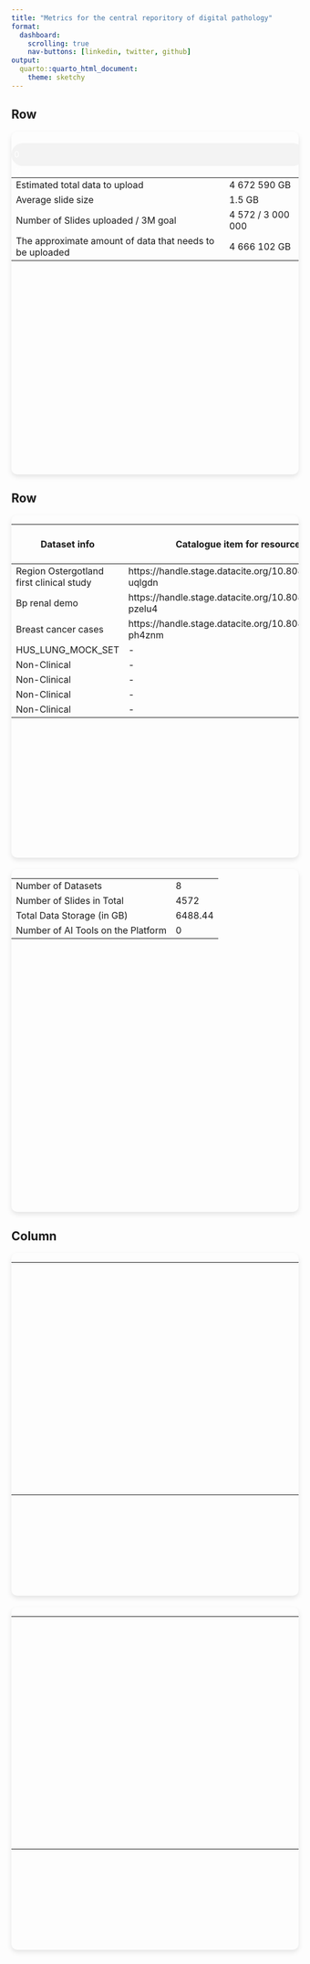 ```yaml
---
title: "Metrics for the central reporitory of digital pathology"
format: 
  dashboard:
    scrolling: true
    nav-buttons: [linkedin, twitter, github]
output:
  quarto::quarto_html_document:
    theme: sketchy
---
```


##  Row {height=50%}
::: {.card title="Progress Bar"}
```{=html}
<head>
    <meta charset="UTF-8">
    <meta name="viewport" content="width=device-width, initial-scale=1.0">
</head>
<body>
    <div class="progress-container">
        <div class="progress-bar" id="progress-bar">0%</div>
    </div>
    <table>
        <tr>
            <td>Estimated total data to upload</td>
            <td>4 672 590 GB</td>
        </tr>
        <tr>
            <td>Average slide size</td>
            <td>1.5 GB</td>
        </tr>
        <tr>
            <td>Number of Slides uploaded / 3M goal</td>
            <td>4 572 / 3 000 000</td>
        </tr>
        <tr>
            <td>The approximate amount of data that needs to be uploaded</td>
            <td>4 666 102 GB</td>
        </tr>
    </table>
    <script>
        const totalSlides = 3000000;
        const currentSlides = 38570;
        const progressPercentage = (currentSlides / totalSlides) * 100;
        const progressBar = document.getElementById('progress-bar');
        progressBar.style.width = progressPercentage + '%';
        progressBar.textContent = progressPercentage.toFixed(2) + '%';
    </script>
</body>
```
:::


##  Row {height=50%}
::: {.card title="Datasets"}
```{=html}
<table>
  <thead>
    <tr>
      <th>Dataset info</th>
      <th>Catalogue item for resource</th>
      <th>Number of slides</th>
    </tr>
  </thead>
  <tbody>
    <tr>
      <td>Region Ostergotland first clinical study</td>
      <td>https://handle.stage.datacite.org/10.80869/uwsu-uqlgdn</td>
      <td>76 (+361)</td>
    </tr>
    <tr>
      <td>Bp renal demo</td>
      <td>https://handle.stage.datacite.org/10.80869/cw8i-pzelu4</td>
      <td>26</td>
    </tr>
    <tr>
      <td>Breast cancer cases</td>
      <td>https://handle.stage.datacite.org/10.80869/jkju-ph4znm</td>
      <td>590</td>
    </tr>
    <tr>
      <td>HUS_LUNG_MOCK_SET</td>
      <td>-</td>
      <td>46</td>
    </tr>
    <tr>
      <td>Non-Clinical</td>
      <td>-</td>
      <td>1532</td>
    </tr>
    <tr>
      <td>Non-Clinical</td>
      <td>-</td>
      <td>971</td>
    </tr>
    <tr>
      <td>Non-Clinical</td>
      <td>-</td>
      <td>616</td>
    </tr>
    <tr>
      <td>Non-Clinical</td>
      <td>-</td>
      <td>354</td>
    </tr>
  </tbody>
</table>
```
:::

::: {.card title="Numbers"}
```{=html}
<table>
    <tr>
      <td>Number of Datasets</td>
      <td>8</td>
    </tr>
    <tr>
      <td>Number of Slides in Total</td>
      <td>4572</td>
    </tr>
    <tr>
      <td>Total Data Storage (in GB)</td>
      <td>6488.44</td>
    </tr>
    <tr>
      <td>Number of AI Tools on the Platform</td>
      <td>0</td>
    </tr>
</table>
```
:::

##  Column {width=50%}
::: {.card title="Slides"}
```{=html}
<table>
    <tr>
      <td>
        <div id="slidesPieChart" style="width: 600px; height: 400px;"></div>
      </td>
    </tr>
</table>
```
:::

::: {.card title="Datasets"}
```{=html}
<table>
    <tr>
      <td>
        <div id="datasetPieChart" style="width: 600px; height: 400px;"></div>
      </td>
    </tr>
</table>
<script type="text/javascript" src="https://www.gstatic.com/charts/loader.js"></script>
<script type="text/javascript">
  google.charts.load('current', {'packages':['corechart']});
  google.charts.setOnLoadCallback(drawChart);

  function drawChart() {
    var data = google.visualization.arrayToDataTable([
      ['Category', 'Number of Slides'],
      ['Slides from Animal Species', 3473],
      ['Slides from Humans', 738]
    ]);

    var options = {
      title: 'Proportion of Slides by Source',
      pieHole: 0.4,
      colors: ['#1f77b4', '#ff7f0e']
    };

    var chart = new google.visualization.PieChart(document.getElementById('slidesPieChart'));
    chart.draw(data, options);
  }
</script>

<script type="text/javascript">
  google.charts.load('current', {'packages':['corechart']});
  google.charts.setOnLoadCallback(drawChart);

  function drawChart() {
    var data = google.visualization.arrayToDataTable([
      ['Category', 'Number of Items'],
      ['Datasets from Animal Species', 4],
      ['Datasets from Humans', 4]
    ]);

    var options = {
      title: 'Proportion of Datasets by Source',
      pieHole: 0.4,
      colors: ['#1f77b4', '#ff7f0e']
    };

    var chart = new google.visualization.PieChart(document.getElementById('datasetPieChart'));
    chart.draw(data, options);
  }
</script>

```

:::

<style>
  .progress-container {
            width: 100%;
            background-color: #f3f3f3;
            border-radius: 25px;
            padding: 5px;
            margin: 20px 0;
        }
  .progress-bar {
      width: 0;
      height: 30px;
      background-color: #4caf50;
      border-radius: 25px;
      text-align: center;
      line-height: 30px;
      color: white;
      transition: width 0.5s;
  }
  .dashboard {
    display: flex;
    justify-content: space-around;
    flex-wrap: wrap;
  }
  .card {
    /* width: 45%; */
    height: 600px;
    margin-bottom: 20px;
    box-shadow: 0 4px 8px rgba(0, 0, 0, 0.1);
    border-radius: 10px;
    overflow: hidden;
  }
  .card-header {
    background-color: #007bff;
    color: white;
    padding: 10px;
    text-align: center;
    font-weight: bold;
  }
  /* .card-body {
    padding: 20px;
  } */
  ul {
    list-style-type: none;
    padding: 0;
  }
  li {
    margin-bottom: 10px;
  }
</style>
